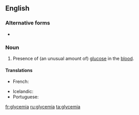 ==English==
{{wikipedia}}

===Alternative forms===
* {{l|en|glucæmia}} {{qualifier|obsolete}}

===Noun===
{{en-noun|-}}

# {{lb|en|medicine}} Presence of (an unusual amount of) [[glucose]] in the [[blood]].

====Translations====
{{trans-top|presence of an unusual amount of glucose in the blood}}
* French: {{t+|fr|glycémie|f}}
{{trans-mid}}
* Icelandic: {{t|is|sykurdreyri|m}}
* Portuguese: {{t+|pt|glicemia|f}}
{{trans-bottom}}

[[fr:glycemia]]
[[ru:glycemia]]
[[ta:glycemia]]